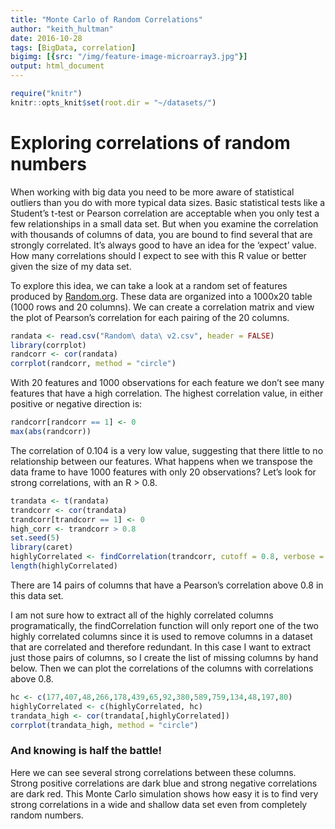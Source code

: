 ```yaml
---
title: "Monte Carlo of Random Correlations"
author: "keith_hultman"
date: 2016-10-28
tags: [BigData, correlation]
bigimg: [{src: "/img/feature-image-microarray3.jpg"}]
output: html_document
---
```


```r
require("knitr")
knitr::opts_knit$set(root.dir = "~/datasets/")
```


# Exploring correlations of random numbers

When working with big data you need to be more aware of statistical outliers than you do with more typical data sizes. Basic statistical tests like a Student's t-test or Pearson correlation are acceptable when you only test a few relationships in a small data set. But when you examine the correlation with thousands of columns of data, you are bound to find several that are strongly correlated. It's always good to have an idea for the 'expect' value. How many correlations should I expect to see with this R value or better given the size of my data set.

To explore this idea, we can take a look at a random set of features produced by [Random.org](http://www.random.org). These data are organized into a 1000x20 table (1000 rows and 20 columns). We can create a correlation matrix and view the plot of Pearson's correlation for each pairing of the 20 columns. 


```r
randata <- read.csv("Random\ data\ v2.csv", header = FALSE)
library(corrplot)
randcorr <- cor(randata)
corrplot(randcorr, method = "circle")
```

With 20 features and 1000 observations for each feature we don't see many features that have a high correlation. The highest correlation value, in either positive or negative direction is:


```r
randcorr[randcorr == 1] <- 0
max(abs(randcorr))
```


The correlation of 0.104 is a very low value, suggesting that there little to no relationship between our features. What happens when we transpose the data frame to have 1000 features with only 20 observations? Let's look for strong correlations, with an R > 0.8.

```r
trandata <- t(randata)
trandcorr <- cor(trandata)
trandcorr[trandcorr == 1] <- 0 
high_corr <- trandcorr > 0.8
set.seed(5)
library(caret)
highlyCorrelated <- findCorrelation(trandcorr, cutoff = 0.8, verbose = TRUE)
length(highlyCorrelated)
```

There are 14 pairs of columns that have a Pearson's correlation above 0.8 in this data set. 

I am not sure how to extract all of the highly correlated columns programatically, the findCorrelation function will only report one of the two highly correlated columns since it is used to remove columns in a dataset that are correlated and therefore redundant. In this case I want to extract just those pairs of columns, so I create the list of missing columns by hand below. Then we can plot the correlations of the columns with correlations above 0.8.


```r
hc <- c(177,407,48,266,178,439,65,92,380,589,759,134,48,197,80)
highlyCorrelated <- c(highlyCorrelated, hc)
trandata_high <- cor(trandata[,highlyCorrelated])
corrplot(trandata_high, method = "circle")
```


### And knowing is half the battle!
Here we can see several strong correlations between these columns. Strong positive correlations are dark blue and strong negative correlations are dark red. This Monte Carlo simulation shows how easy it is to find very strong correlations in a wide and shallow data set even from completely random numbers. 
